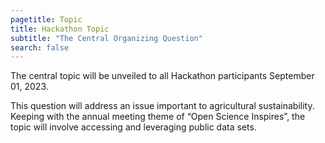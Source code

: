 ```yaml
---
pagetitle: Topic
title: Hackathon Topic
subtitle: "The Central Organizing Question"
search: false
---
```



The central topic will be unveiled to all Hackathon participants September 01, 2023. 

This question will address an issue important to agricultural sustainability. Keeping with the annual meeting theme of "Open Science Inspires", the topic will involve accessing and leveraging public data sets. 
